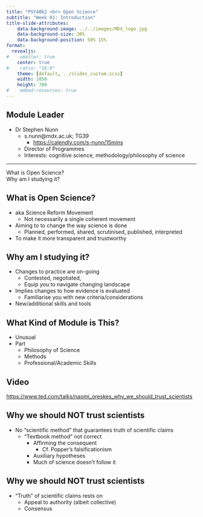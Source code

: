 ```yaml
---
title: "PSY4062 <br> Open Science"
subtitle: "Week 01: Introduction"
title-slide-attributes:
    data-background-image: ../../images/MDX_logo.jpg
    data-background-size: 30%
    data-background-position: 50% 15%
format: 
  revealjs:
#    smaller: true
    center: true
#    ratio: "16:9"
    theme: [default, ../slides_custom.scss]
    width: 1050
    height: 700
#    embed-resources: true
---
```


## Module Leader

-  Dr Stephen Nunn
    -  s.nunn@mdx.ac.uk; TG39
        -  <https://calendly.com/s-nunn/15mins>
    -  Director of Programmes
    -  [Interests:]{.blue} cognitive science, methodology/philosophy of science

---

::: {.r-fit-text}
What is Open Science?  
Why am I studying it?

:::

## What is Open Science?

-  aka Science Reform Movement
    -  Not necessarily a single coherent movement
-  Aiming to to change the way science is done
    -  Planned, performed, shared, scrutinised, published, interpreted
-  To make it more transparent and trustworthy

## Why am I studying it?

-  Changes to practice are on-going
    -  Contested, negotiated, 
    -  Equip you to navigate changing landscape
-  Implies changes to how evidence is evaluated
    -  Familiarise you with new criteria/considerations
-  New/additional skills and tools

## What Kind of Module is This?

-  Unusual
-  Part
    -  Philosophy of Science
    -  Methods
    -  Professional/Academic Skills

## Video

::: {.r-fit-text}
<https://www.ted.com/talks/naomi_oreskes_why_we_should_trust_scientists>
:::

## Why we should NOT trust scientists

-  No “scientific method” that guarantees truth of scientific claims
    -  “Textbook method” not correct
        -  Affirming the consequent
            - Cf. Popper’s falsificationism
        -  Auxiliary hypotheses
        -  Much of science doesn’t follow it

## Why we should NOT trust scientists

-  “Truth” of scientific claims rests on 
    -  Appeal to authority (albeit collective)
    -  Consensus


